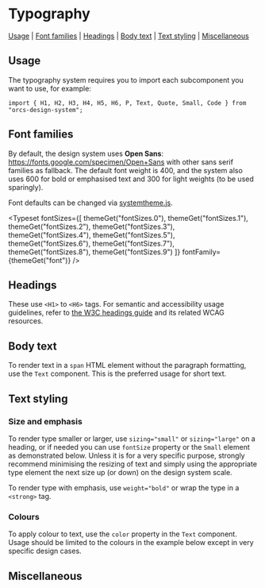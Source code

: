 
<Meta of={TypographyStories} />

# Typography

[Usage](#usage) | [Font families](#font-families) | [Headings](#headings) | [Body text](#body-text) | [Text styling](#text-styling) | [Miscellaneous](#miscellaneous)

## Usage

The typography system requires you to import each subcomponent you want to use, for example:

```
import { H1, H2, H3, H4, H5, H6, P, Text, Quote, Small, Code } from "orcs-design-system";
```

## Font families

By default, the design system uses **Open Sans**: https://fonts.google.com/specimen/Open+Sans with other sans serif families as fallback. The default font weight is 400, and the system also uses 600 for bold or emphasised text and 300 for light weights (to be used sparingly).

Font defaults can be changed via [systemtheme.js](https://github.com/orchestrated-io/orcs-design-system/blob/master/packages/orcs-design-system/lib/systemtheme.js).

<Typeset
  fontSizes={[
    themeGet("fontSizes.0"),
    themeGet("fontSizes.1"),
    themeGet("fontSizes.2"),
    themeGet("fontSizes.3"),
    themeGet("fontSizes.4"),
    themeGet("fontSizes.5"),
    themeGet("fontSizes.6"),
    themeGet("fontSizes.7"),
    themeGet("fontSizes.8"),
    themeGet("fontSizes.9")
  ]}
  fontFamily={themeGet("font")}
/>

## Headings

These use `<H1>` to `<H6>` tags. For semantic and accessibility usage guidelines, refer to [the W3C headings guide](https://www.w3.org/WAI/tutorials/page-structure/headings/) and its related WCAG resources.

<Canvas of={TypographyStories.HeadingsH1ToH6} />

## Body text

<Canvas of={TypographyStories.BodyTextParagraph} />

To render text in a `span` HTML element without the paragraph formatting, use the `Text` component. This is the preferred usage for short text.

<Canvas of={TypographyStories.BodyTextText} />

## Text styling

### Size and emphasis

To render type smaller or larger, use `sizing="small"` or `sizing="large"` on a heading, or if needed you can use `fontSize` property or the `Small` element as demonstrated below. Unless it is for a very specific purpose, strongly recommend minimising the resizing of text and simply using the appropriate type element the next size up (or down) on the design system scale.

<Canvas of={TypographyStories.StylingSizing} />

To render type with emphasis, use `weight="bold"` or wrap the type in a `<strong>` tag.

<Canvas of={TypographyStories.StylingEmphasis} />

### Colours

To apply colour to text, use the `color` property in the `Text` component. Usage should be limited to the colours in the example below except in very specific design cases.

<Canvas of={TypographyStories.StylingColours} />

## Miscellaneous

<Canvas of={TypographyStories.MiscellaneousBlockquote} />

<Canvas of={TypographyStories.MiscellaneousCode} />
